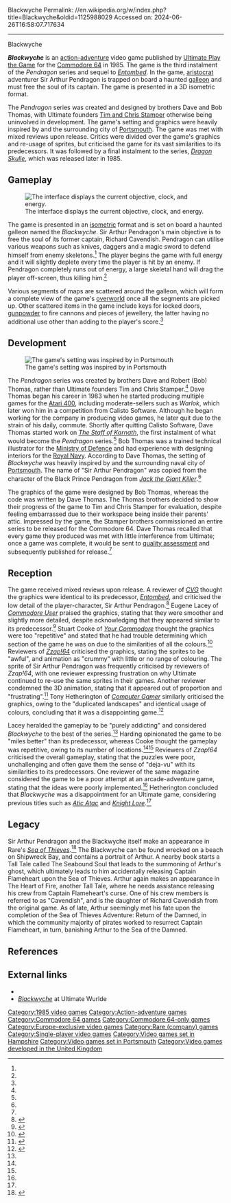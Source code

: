 Blackwyche
Permalink: //en.wikipedia.org/w/index.php?title=Blackwyche&oldid=1125988029
Accessed on: 2024-06-26T16:58:07.717634



------
Blackwyche
{{Short description|1985 video game}}
{{Infobox video game
|title = Blackwyche
|image = Blackwyche title.png
|caption = Cover art
|publisher = Ultimate Play the Game
|designer = Dave and Bob Thomas
|series =
|released = {{vgrelease|EU|1985}}
|genre = [[Action-adventure game|Action-adventure]]
|modes = [[Single-player video game|Single-player]]
|platforms = [[Commodore 64]]
}}

'''''Blackwyche''''' is an [[action-adventure game|action-adventure]] video game published by [[Ultimate Play the Game]] for the [[Commodore 64]] in 1985. The game is the third instalment of the ''Pendragon'' series and sequel to ''[[Entombed (video game)|Entombed]]''. In the game, [[aristocracy (class)|aristocrat]] adventurer Sir Arthur Pendragon is trapped on board a haunted [[galleon]] and must free the soul of its captain. The game is presented in a 3D isometric format.

The ''Pendragon'' series was created and designed by brothers Dave and Bob Thomas, with Ultimate founders [[Tim and Chris Stamper]] otherwise being uninvolved in development. The game's setting and graphics were heavily inspired by {{HMS|Victory}} and the surrounding city of [[Portsmouth]]. The game was met with mixed reviews upon release. Critics were divided over the game's graphics and re-usage of sprites, but criticised the game for its vast similarities to its predecessors. It was followed by a final instalment to the series, ''[[Dragon Skulle]]'', which was released later in 1985.

==Gameplay==
[[Image:Blackwyche gameplay.png|thumb|left|The interface displays the current objective, clock, and energy.]]

The game is presented in an [[isometric graphics in video games and pixel art|isometric]] format and is set on board a haunted galleon named the ''Blackwyche''. Sir Arthur Pendragon's main objective is to free the soul of its former captain, Richard Cavendish. Pendragon can utilise various weapons such as knives, daggers and a magic sword to defend himself from enemy skeletons.<ref name=CVG/> The player begins the game with full energy and it will slightly deplete every time the player is hit by an enemy. If Pendragon completely runs out of energy, a large skeletal hand will drag the player off-screen, thus killing him.<ref name=CU/>

Various segments of maps are scattered around the galleon, which will form a complete view of the game's [[overworld]] once all the segments are picked up. Other scattered items in the game include keys for locked doors, [[gunpowder]] to fire cannons and pieces of jewellery, the latter having no additional use other than adding to the player's score.<ref name=zap/>

==Development==
{{Quote box|quote=We'd seen it featured on TV and decided that a ship would be a good place for a third adventure. Me and Bob went down to Portsmouth and had a good look around the ship, taking lots of photographs that we could use to base some of the graphics on.|source=Dave Thomas in a retrospective interview with ''[[Retro Gamer]]''<ref name=history>{{cite journal|last1=Thomas|first1=Dave|title=The Ultimate Adventure of Sir Arthur Pendragon|journal=Retro Gamer|date=October 2008|issue=56|page=49|url=http://scans.bytemaniacos.com/en/retro_gamer/Retro_Gamer_Issue_056.pdf|access-date=12 September 2015|archive-url=https://web.archive.org/web/20150925105537/http://scans.bytemaniacos.com/en/retro_gamer/Retro_Gamer_Issue_056.pdf|archive-date=2015-09-25|url-status=dead}}</ref> |width=30em |quoted=1}}

[[File:HMSVictoryPortsmouthEngland.jpg|thumb|right|The game's setting was inspired by {{HMS|Victory}} in Portsmouth]]

The ''Pendragon'' series was created by brothers Dave and Robert (Bob) Thomas, rather than Ultimate founders Tim and Chris Stamper.<ref name=history/> Dave Thomas began his career in 1983 when he started producing multiple games for the [[Atari 400]], including moderate-sellers such as ''Warlok'', which later won him {{GBP|5,000|link=yes}} in a competition from Calisto Software. Although he began working for the company in producing video games, he later quit due to the strain of his daily, {{convert|68|mi|abbr=on}} commute. Shortly after quitting Calisto Software, Dave Thomas started work on ''[[The Staff of Karnath]]'', the first instalment of what would become the ''Pendragon'' series.<ref name=history/> Bob Thomas was a trained technical illustrator for the [[Ministry of Defence (United Kingdom)|Ministry of Defence]] and had experience with designing interiors for the [[Royal Navy]]. According to Dave Thomas, the setting of ''Blackwyche'' was heavily inspired by {{HMS|Victory}} and the surrounding naval city of [[Portsmouth]]. The name of "Sir Arthur Pendragon" was copied from the character of the Black Prince Pendragon from ''[[Jack the Giant Killer]]''.<ref name=history/>

The graphics of the game were designed by Bob Thomas, whereas the code was written by Dave Thomas. The Thomas brothers decided to show their progress of the game to Tim and Chris Stamper for evaluation, despite feeling embarrassed due to their workspace being inside their parents' attic. Impressed by the game, the Stamper brothers commissioned an entire series to be released for the Commodore 64. Dave Thomas recalled that every game they produced was met with little interference from Ultimate; once a game was complete, it would be sent to [[quality assessment]] and subsequently published for release.<ref name=history/>

==Reception==
{{Video game reviews
|CVG = 9.5<ref name=CVG/>
|rev1 = ''[[Commodore User]]''
|rev1Score = 8.5<ref name=CU/>
|rev2 = ''[[Your Commodore]]''
|rev2Score = 6.8<ref name=YC/>
|rev3 = ''[[Zzap!64]]''
|rev3Score = 53%<ref name=zap/>
|rev4 = ''[[Computer Gamer]]''
|rev4Score = 5.0<ref name=CG/>
}}
The game received mixed reviews upon release. A reviewer of ''[[Computer and Video Games|CVG]]'' thought the graphics were identical to its predecessor, ''[[Entombed (video game)|Entombed]]'', and criticised the low detail of the player-character, Sir Arthur Pendragon.<ref name=CVG>{{cite journal|last1=Harding|first1=Rebecca|title=Nighthade and Blackwyche review|journal=CVG|date=November 1985|issue=49|page=22|url=https://archive.org/stream/Computer_Video_Games_Issue_049_1985-11_EMAP_Publishing_GB/Computer__Video_Games_Issue_049_1985-11_EMAP_Publishing_GB#page/n21/mode/2up|access-date=12 September 2015}}</ref> Eugene Lacey of ''[[Commodore User]]'' praised the graphics, stating that they were smoother and slightly more detailed, despite acknowledging that they appeared similar to its predecessor.<ref name=CU>{{cite journal|last1=Lacey|first1=Eugene|title=Blackwyche review|journal=Commodore User|date=October 1985|issue=25|page=26|url=https://archive.org/stream/commodore-user-magazine-25/Commodore_User_Issue_25_1985_Oct#page/n25/mode/2up|access-date=12 September 2015}}</ref> Stuart Cooke of ''[[Your Commodore]]'' thought the graphics were too "repetitive" and stated that he had trouble determining which section of the game he was on due to the similarities of all the colours.<ref name=YC>{{cite journal|last1=Cooke|first1=Stewart|title=Blackwyche review - YC|journal=Your Commodore|date=February 1985|issue=17|page=46|url=https://archive.org/stream/17-your-commodore-magazine/Your_Commodore_Issue_17_1986_Feb#page/n45/mode/1up|access-date=12 September 2015}}</ref> Reviewers of ''[[Zzap!64]]'' criticised the graphics, stating the sprites to be "awful", and animation as "crummy" with little or no range of colouring. The sprite of Sir Arthur Pendragon was frequently criticised by reviewers of ''Zzap!64'', with one reviewer expressing frustration on why Ultimate continued to re-use the same sprites in their games. Another reviewer condemned the 3D animation, stating that it appeared out of proportion and "frustrating".<ref name=zap>{{cite journal|title=Zzap! Test - Blackwyche|journal=Zzap!64|date=December 1985|issue=8|page=36|url=http://www.zzap64.co.uk/cgi-bin/displaypage.pl?issue=008&amp;page=036&amp;thumbstart=0&amp;magazine=zzap&amp;check=1|access-date=12 September 2015}}</ref> Tony Hetherington of ''[[Computer Gamer]]'' similarly criticised the graphics, owing to the "duplicated landscapes" and identical usage of colours, concluding that it was a disappointing game.<ref name=CG>{{cite journal|last1=Hetherington|first1=Tony|title=Blackwyche review - Computer Gamer|journal=Computer Gamer|date=November 1985|issue=8|page=70|url=https://archive.org/stream/Computer_Gamer_Issue_08_1985-11_Argus_Press_GB#page/n69/mode/1up|access-date=12 September 2015}}</ref>

Lacey heralded the gameplay to be "purely addicting" and considered ''Blackwyche'' to the best of the series.<ref name=CU/> Harding opinionated the game to be "miles better" than its predecessor, whereas Cooke thought the gameplay was repetitive, owing to its number of locations.<ref name=CVG/><ref name=YC/> Reviewers of ''Zzap!64'' criticised the overall gameplay, stating that the puzzles were poor, unchallenging and often gave them the sense of "deja-vu" with its similarities to its predecessors. One reviewer of the same magazine considered the game to be a poor attempt at an arcade-adventure game, stating that the ideas were poorly implemented.<ref name=zap/> Hetherington concluded that ''Blackwyche'' was a disappointment for an Ultimate game, considering previous titles such as ''[[Atic Atac]]'' and ''[[Knight Lore]]''.<ref name=CG/>

== Legacy ==

Sir Arthur Pendragon and the Blackwyche itself make an appearance in Rare's ''[[Sea of Thieves]]''.<ref name=SeaboundSoul>{{cite web|url=https://www.seaofthieves.com/the-seabound-soul|title=Sea of Thieves - The Seabound Soul|website=Sea of Thieves|access-date=4 August 2020|publisher=Rare}}</ref> The Blackwyche can be found wrecked on a beach on Shipwreck Bay, and contains a portrait of Arthur. A nearby book starts a Tall Tale called The Seabound Soul that leads to the summoning of Arthur's ghost, which ultimately leads to him accidentally releasing Captain Flameheart upon the Sea of Thieves. Arthur again makes an appearance in The Heart of Fire, another Tall Tale, where he needs assistance releasing his crew from Captain Flameheart's curse. One of his crew members is referred to as "Cavendish", and is the daughter of Richard Cavendish from the original game. As of late, Arthur seemingly met his fate upon the completion of the Sea of Thieves Adventure: Return of the Damned, in which the community majority of pirates worked to resurrect Captain Flameheart, in turn, banishing Arthur to the Sea of the Damned.

== References ==
{{reflist}}

== External links ==
* {{lemon64 game|id=291|name=Blackwyche}}
* [https://web.archive.org/web/20150128132225/http://www.robsoftcloud.net/Ultimate/games/blackwycheintro.shtml ''Blackwyche''] at Ultimate Wurlde

{{Ultimate Play the Game}}
{{good article}}

[[Category:1985 video games]]
[[Category:Action-adventure games]]
[[Category:Commodore 64 games]]
[[Category:Commodore 64-only games]]
[[Category:Europe-exclusive video games]]
[[Category:Rare (company) games]]
[[Category:Single-player video games]]
[[Category:Video games set in Hampshire]]
[[Category:Video games set in Portsmouth]]
[[Category:Video games developed in the United Kingdom]]
